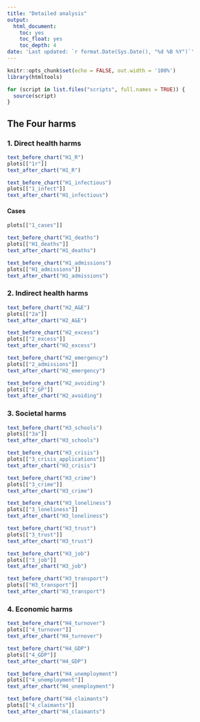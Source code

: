 ---
title: "Detailed analysis"
output:
  html_document:
    toc: yes
    toc_float: yes
    toc_depth: 4
date: 'Last updated: `r format.Date(Sys.Date(), "%d %B %Y")`'
---


```{r setup, include=FALSE}
knitr::opts_chunk$set(echo = FALSE, out.width = '100%')
library(htmltools)

for (script in list.files("scripts", full.names = TRUE)) {
  source(script)
}
```

## The Four harms

### 1. Direct health harms

```{r}
text_before_chart("H1_R")
plots[["1r"]]
text_after_chart("H1_R")

```

```{r}
text_before_chart("H1_infectious")
plots[["1_infect"]]
text_after_chart("H1_infectious")

```


#### Cases

```{r}
plots[["1_cases"]]
```

```{r}
text_before_chart("H1_deaths")
plots[["H1_deaths"]]
text_after_chart("H1_deaths")
```

```{r}
text_before_chart("H1_admissions")
plots[["H1_admissions"]]
text_after_chart("H1_admissions")
```

### 2. Indirect health harms

```{r}
text_before_chart("H2_A&E")
plots[["2a"]]
text_after_chart("H2_A&E")
```

```{r}
text_before_chart("H2_excess")
plots[["2_excess"]]
text_after_chart("H2_excess")
```

```{r}
text_before_chart("H2_emergency")
plots[["2_admissions"]]
text_after_chart("H2_emergency")
```

```{r}
text_before_chart("H2_avoiding")
plots[["2_GP"]]
text_after_chart("H2_avoiding")
```

### 3. Societal harms

```{r}
text_before_chart("H3_schools")
plots[["3a"]]
text_after_chart("H3_schools")
```

```{r}
text_before_chart("H3_crisis")
plots[["3_crisis_applications"]]
text_after_chart("H3_crisis")
```

```{r}
text_before_chart("H3_crime")
plots[["3_crime"]]
text_after_chart("H3_crime")
```

```{r}
text_before_chart("H3_loneliness")
plots[["3_loneliness"]]
text_after_chart("H3_loneliness")
```

```{r}
text_before_chart("H3_trust")
plots[["3_trust"]]
text_after_chart("H3_trust")
```

```{r}
text_before_chart("H3_job")
plots[["3_job"]]
text_after_chart("H3_job")
```

```{r}
text_before_chart("H3_transport")
plots[["H3_transport"]]
text_after_chart("H3_transport")
```

### 4. Economic harms

```{r}
text_before_chart("H4_turnover")
plots[["4_turnover"]]
text_after_chart("H4_turnover")
```

```{r}
text_before_chart("H4_GDP")
plots[["4_GDP"]]
text_after_chart("H4_GDP")
```

```{r}
text_before_chart("H4_unemployment")
plots[["4_unemployment"]]
text_after_chart("H4_unemployment")
```

```{r}
text_before_chart("H4_claimants")
plots[["4_claimants"]]
text_after_chart("H4_claimants")
```